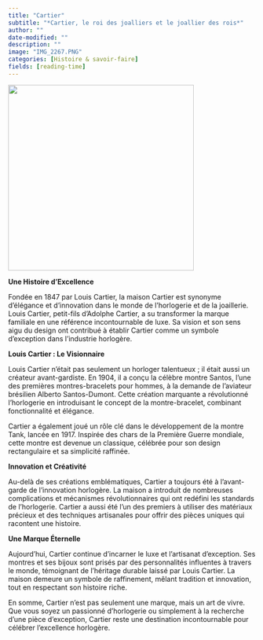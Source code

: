 ```yaml
---
title: "Cartier"
subtitle: "*Cartier, le roi des joalliers et le joallier des rois*"
author: ""
date-modified: ""
description: ""
image: "IMG_2267.PNG"
categories: [Histoire & savoir-faire]
fields: [reading-time]
---
```


![](lc.webp){fig-align="center" width="10cm"}

**Une Histoire d'Excellence**

Fondée en 1847 par Louis Cartier, la maison Cartier est synonyme d'élégance et d'innovation dans le monde de l'horlogerie et de la joaillerie. Louis Cartier, petit-fils d'Adolphe Cartier, a su transformer la marque familiale en une référence incontournable de luxe. Sa vision et son sens aigu du design ont contribué à établir Cartier comme un symbole d'exception dans l'industrie horlogère.

**Louis Cartier : Le Visionnaire**

Louis Cartier n'était pas seulement un horloger talentueux ; il était aussi un créateur avant-gardiste. En 1904, il a conçu la célèbre montre Santos, l'une des premières montres-bracelets pour hommes, à la demande de l'aviateur brésilien Alberto Santos-Dumont. Cette création marquante a révolutionné l'horlogerie en introduisant le concept de la montre-bracelet, combinant fonctionnalité et élégance.

Cartier a également joué un rôle clé dans le développement de la montre Tank, lancée en 1917. Inspirée des chars de la Première Guerre mondiale, cette montre est devenue un classique, célébrée pour son design rectangulaire et sa simplicité raffinée.

**Innovation et Créativité**

Au-delà de ses créations emblématiques, Cartier a toujours été à l'avant-garde de l'innovation horlogère. La maison a introduit de nombreuses complications et mécanismes révolutionnaires qui ont redéfini les standards de l'horlogerie. Cartier a aussi été l'un des premiers à utiliser des matériaux précieux et des techniques artisanales pour offrir des pièces uniques qui racontent une histoire.

**Une Marque Éternelle**

Aujourd'hui, Cartier continue d'incarner le luxe et l'artisanat d'exception. Ses montres et ses bijoux sont prisés par des personnalités influentes à travers le monde, témoignant de l'héritage durable laissé par Louis Cartier. La maison demeure un symbole de raffinement, mêlant tradition et innovation, tout en respectant son histoire riche.

En somme, Cartier n'est pas seulement une marque, mais un art de vivre. Que vous soyez un passionné d'horlogerie ou simplement à la recherche d'une pièce d'exception, Cartier reste une destination incontournable pour célébrer l'excellence horlogère.
